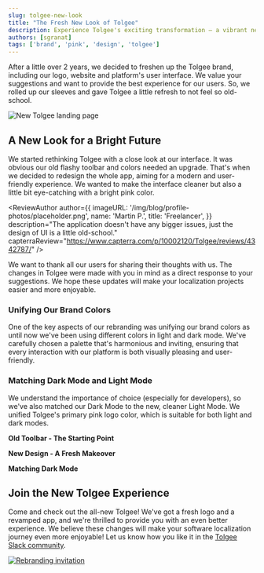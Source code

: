 ```yaml
---
slug: tolgee-new-look
title: "The Fresh New Look of Tolgee"
description: Experience Tolgee's exciting transformation – a vibrant new logo, a new modern design of the localization platform, and harmonious colors shaped by user feedback.
authors: [sgranat]
tags: ['brand', 'pink', 'design', 'tolgee']
---
```



After a little over 2 years, we decided to freshen up the Tolgee brand, including our logo, website and platform's user interface. We value your suggestions and want to provide the best experience for our users. So, we rolled up our sleeves and gave Tolgee a little refresh to not feel so old-school.

![New Tolgee landing page](/img/blog/tolgee-new-look/tolgee-landing-page.png)


<!-- truncate-->

## A New Look for a Bright Future

We started rethinking Tolgee with a close look at our interface. It was obvious our old flashy toolbar and colors needed an upgrade. That's when we decided to redesign the whole app, aiming for a modern and user-friendly experience. We wanted to make the interface cleaner but also a little bit eye-catching with a bright pink color.

<ReviewAuthor
  author={{
    imageURL: '/img/blog/profile-photos/placeholder.png',
    name: 'Martin P.',
    title: 'Freelancer',
  }}
  description="The application doesn't have any bigger issues, just the design of UI is a little old-school."
  capterraReview="https://www.capterra.com/p/10002120/Tolgee/reviews/4342787/"
/>  

We want to thank all our users for sharing their thoughts with us. The changes in Tolgee were made with you in mind as a direct response to your suggestions. We hope these updates will make your localization projects easier and more enjoyable.

### Unifying Our Brand Colors

One of the key aspects of our rebranding was unifying our brand colors as until now we've been using different colors in light and dark mode. We've carefully chosen a palette that's harmonious and inviting, ensuring that every interaction with our platform is both visually pleasing and user-friendly.

### Matching Dark Mode and Light Mode

We understand the importance of choice (especially for developers), so we've also matched our Dark Mode to the new, cleaner Light Mode. We unified Tolgee's primary pink logo color, which is suitable for both light and dark modes.


**Old Toolbar - The Starting Point**
<ScreenshotWrapper src="/img/blog/tolgee-new-look/tolgee-old.png" alt="Tolgee old look" />

**New Design - A Fresh Makeover**
<ScreenshotWrapper src="/img/blog/tolgee-new-look/tolgee-new.png" alt="Tolgee new look" />

**Matching Dark Mode**
<ScreenshotWrapper src="/img/blog/tolgee-new-look/tolgee-new-dark.png" alt="Tolgee dark mode" />

## Join the New Tolgee Experience

Come and check out the all-new Tolgee! We've got a fresh logo and a revamped app, and we're thrilled to provide you with an even better experience. We believe these changes will make your software localization journey even more enjoyable! Let us know how you like it in the [Tolgee Slack community](https://tolg.ee/slack).

[![Rebranding invitation](/img/blog/tolgee-new-look/bottom-banner.svg)](https://app.tolgee.io/sign_up)
